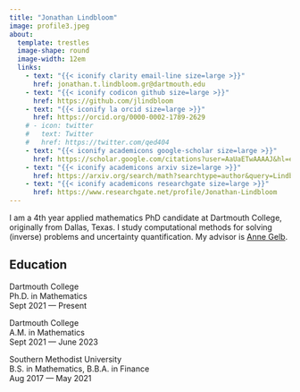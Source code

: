 ```yaml
---
title: "Jonathan Lindbloom"
image: profile3.jpeg
about:
  template: trestles
  image-shape: round
  image-width: 12em
  links:
    - text: "{{< iconify clarity email-line size=large >}}"
      href: jonathan.t.lindbloom.gr@dartmouth.edu
    - text: "{{< iconify codicon github size=large >}}"
      href: https://github.com/jlindbloom
    - text: "{{< iconify la orcid size=large >}}"
      href: https://orcid.org/0000-0002-1789-2629
    # - icon: twitter
    #   text: Twitter
    #   href: https://twitter.com/qed404
    - text: "{{< iconify academicons google-scholar size=large >}}"
      href: https://scholar.google.com/citations?user=AaUaETwAAAAJ&hl=en&oi=ao
    - text: "{{< iconify academicons arxiv size=large >}}"
      href: https://arxiv.org/search/math?searchtype=author&query=Lindbloom,+J
    - text: "{{< iconify academicons researchgate size=large >}}"
      href: https://www.researchgate.net/profile/Jonathan-Lindbloom
---
```



I am a 4th year applied mathematics PhD candidate at Dartmouth College, originally from Dallas, Texas. I study computational methods for solving (inverse) problems and uncertainty quantification. My advisor is [Anne Gelb](https://math.dartmouth.edu/~annegelb/).

## Education

Dartmouth College   
Ph.D. in Mathematics  
Sept 2021 --- Present

Dartmouth College   
A.M. in Mathematics  
Sept 2021 --- June 2023

Southern Methodist University    
B.S. in Mathematics, B.B.A. in Finance  
Aug 2017 --- May 2021
